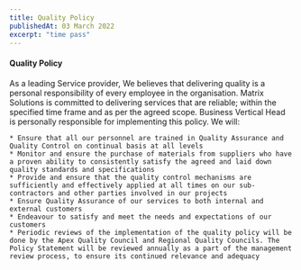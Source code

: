 ```yaml
---
title: Quality Policy
publishedAt: 03 March 2022
excerpt: "time pass"
---
```


#### Quality Policy
As a leading Service provider, We believes that delivering quality  is a personal responsibility of every employee in the organisation. Matrix Solutions is committed to delivering services that are reliable; within the specified time frame and as per the agreed scope. Business Vertical Head is personally responsible for implementing this policy.
We will:

	* Ensure that all our personnel are trained in Quality Assurance and Quality Control on continual basis at all levels
	* Monitor and ensure the purchase of materials from suppliers who have a proven ability to consistently satisfy the agreed and laid down quality standards and specifications
	* Provide and ensure that the quality control mechanisms are sufficiently and effectively applied at all times on our sub-contractors and other parties involved in our projects
	* Ensure Quality Assurance of our services to both internal and external customers
	* Endeavour to satisfy and meet the needs and expectations of our customers
	* Periodic reviews of the implementation of the quality policy will be done by the Apex Quality Council and Regional Quality Councils. The Policy Statement will be reviewed annually as a part of the management review process, to ensure its continued relevance and adequacy